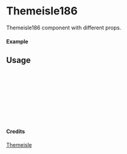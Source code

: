 
<Meta of={Themeisle186} title="Themeisle/Themeisle186" />

# Themeisle186

Themeisle186 component with different props.

#### Example

<Canvas of={Themeisle186.Primary} />

## Usage

```ts
import { Themeisle186 } from "yadl-ui";

const Example = () => {
  return (
      <Themeisle186 />
  );
};

export default Example;
```

#### Credits
[Themeisle](https://themeisle.com/illustrations/)
